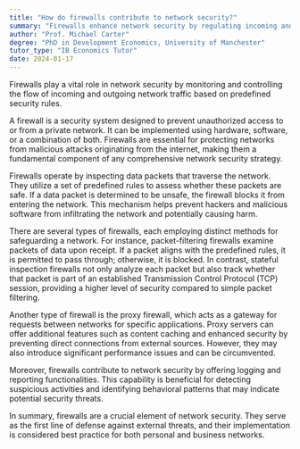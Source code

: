 ```yaml
---
title: "How do firewalls contribute to network security?"
summary: "Firewalls enhance network security by regulating incoming and outgoing traffic according to established security rules, ensuring protection against unauthorized access and potential threats."
author: "Prof. Michael Carter"
degree: "PhD in Development Economics, University of Manchester"
tutor_type: "IB Economics Tutor"
date: 2024-01-17
---
```


Firewalls play a vital role in network security by monitoring and controlling the flow of incoming and outgoing network traffic based on predefined security rules.

A firewall is a security system designed to prevent unauthorized access to or from a private network. It can be implemented using hardware, software, or a combination of both. Firewalls are essential for protecting networks from malicious attacks originating from the internet, making them a fundamental component of any comprehensive network security strategy.

Firewalls operate by inspecting data packets that traverse the network. They utilize a set of predefined rules to assess whether these packets are safe. If a data packet is determined to be unsafe, the firewall blocks it from entering the network. This mechanism helps prevent hackers and malicious software from infiltrating the network and potentially causing harm.

There are several types of firewalls, each employing distinct methods for safeguarding a network. For instance, packet-filtering firewalls examine packets of data upon receipt. If a packet aligns with the predefined rules, it is permitted to pass through; otherwise, it is blocked. In contrast, stateful inspection firewalls not only analyze each packet but also track whether that packet is part of an established Transmission Control Protocol (TCP) session, providing a higher level of security compared to simple packet filtering.

Another type of firewall is the proxy firewall, which acts as a gateway for requests between networks for specific applications. Proxy servers can offer additional features such as content caching and enhanced security by preventing direct connections from external sources. However, they may also introduce significant performance issues and can be circumvented.

Moreover, firewalls contribute to network security by offering logging and reporting functionalities. This capability is beneficial for detecting suspicious activities and identifying behavioral patterns that may indicate potential security threats.

In summary, firewalls are a crucial element of network security. They serve as the first line of defense against external threats, and their implementation is considered best practice for both personal and business networks.
    